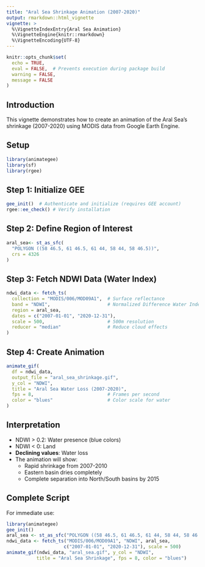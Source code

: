 ```yaml
---
title: "Aral Sea Shrinkage Animation (2007-2020)"
output: rmarkdown::html_vignette
vignette: >
  %\VignetteIndexEntry{Aral Sea Animation}
  %\VignetteEngine{knitr::rmarkdown}
  %\VignetteEncoding{UTF-8}
---
```


```r
knitr::opts_chunk$set(
  echo = TRUE,
  eval = FALSE,  # Prevents execution during package build
  warning = FALSE,
  message = FALSE
)
```

## Introduction
This vignette demonstrates how to create an animation of the Aral Sea's shrinkage  (2007-2020) using MODIS data from Google Earth Engine.

## Setup
```r
library(animategee)
library(sf)
library(rgee)
```

## Step 1: Initialize GEE
```r
gee_init()  # Authenticate and initialize (requires GEE account)
rgee::ee_check() # Verify installation
```

## Step 2: Define Region of Interest
```r
aral_sea<- st_as_sfc(
  "POLYGON ((58 46.5, 61 46.5, 61 44, 58 44, 58 46.5))", 
  crs = 4326
)
```

## Step 3: Fetch NDWI Data (Water Index)
```r
ndwi_data <- fetch_ts(
  collection = "MODIS/006/MOD09A1",  # Surface reflectance
  band = "NDWI",                     # Normalized Difference Water Index
  region = aral_sea,
  dates = c("2007-01-01", "2020-12-31"),
  scale = 500,                       # 500m resolution
  reducer = "median"                 # Reduce cloud effects
)
```

## Step 4: Create Animation
```r
animate_gif(
  df = ndwi_data,
  output_file = "aral_sea_shrinkage.gif",
  y_col = "NDWI",
  title = "Aral Sea Water Loss (2007-2020)",
  fps = 8,                           # Frames per second
  color = "blues"                    # Color scale for water
)
```

## Interpretation
- NDWI > 0.2: Water presence (blue colors)
- NDWI < 0: Land
- **Declining values**: Water loss
- The animation will show:
  - Rapid shrinkage from 2007-2010
  - Eastern basin dries completely
  - Complete separation into North/South basins by 2015
  
## Complete Script
For immediate use:
```r
library(animategee)
gee_init()
aral_sea <- st_as_sfc("POLYGON ((58 46.5, 61 46.5, 61 44, 58 44, 58 46.5))")
ndwi_data <- fetch_ts("MODIS/006/MOD09A1", "NDWI", aral_sea, 
                     c("2007-01-01", "2020-12-31"), scale = 500)
animate_gif(ndwi_data, "aral_sea.gif", y_col = "NDWI", 
           title = "Aral Sea Shrinkage", fps = 8, color = "blues")
```
